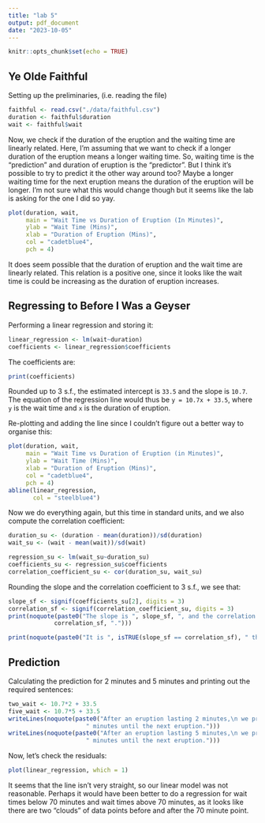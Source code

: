 ```yaml
---
title: "lab 5"
output: pdf_document
date: "2023-10-05"
---
```


```r
knitr::opts_chunk$set(echo = TRUE)
```

## Ye Olde Faithful 

Setting up the preliminaries, (i.e. reading the file)
```r
faithful <- read.csv("./data/faithful.csv")
duration <- faithful$duration
wait <- faithful$wait 
```

Now, we check if the duration of the eruption and the waiting time are linearly related. Here, I'm assuming that we want to check if a longer duration of the eruption means a longer waiting time. So, waiting time is the "prediction" and duration of eruption is the "predictor". But I think it's possible to try to predict it the other way around too? Maybe a longer waiting time for the next eruption means the duration of the eruption will be longer. I'm not sure what this would change though but it seems like the lab is asking for the one I did so yay. 


```r
plot(duration, wait,
     main = "Wait Time vs Duration of Eruption (In Minutes)",
     ylab = "Wait Time (Mins)",
     xlab = "Duration of Eruption (Mins)",
     col = "cadetblue4",
     pch = 4)
```

It does seem possible that the duration of eruption and the wait time are linearly related. This relation is a positive one, since it looks like the wait time is could be increasing as the duration of eruption increases.



## Regressing to Before I Was a Geyser

Performing a linear regression and storing it:

```r
linear_regression <- lm(wait~duration)
coefficients <- linear_regression$coefficients
```

The coefficients are: 
```r
print(coefficients)
```

Rounded up to 3 s.f., the estimated intercept is `33.5` and the slope is `10.7`. The equation of the regression line would thus be `y = 10.7x + 33.5`, where `y` is the wait time and `x` is the duration of eruption. 

Re-plotting and adding the line since I couldn't figure out a better way to organise this: 

```r
plot(duration, wait,
     main = "Wait Time vs Duration of Eruption (in Minutes)",
     ylab = "Wait Time (Mins)",
     xlab = "Duration of Eruption (Mins)",
     col = "cadetblue4",
     pch = 4)
abline(linear_regression, 
       col = "steelblue4")
```

Now we do everything again, but this time in standard units, and we also compute the correlation coefficient: 

```r
duration_su <- (duration - mean(duration))/sd(duration)
wait_su <- (wait - mean(wait))/sd(wait)

regression_su <- lm(wait_su~duration_su)
coefficients_su <- regression_su$coefficients
correlation_coefficient_su <- cor(duration_su, wait_su)
``` 

Rounding the slope and the correlation coefficient to 3 s.f., we see that: 

```r
slope_sf <- signif(coefficients_su[2], digits = 3)
correlation_sf <- signif(correlation_coefficient_su, digits = 3)
print(noquote(paste0("The slope is ", slope_sf, ", and the correlation coefficient is ",
             correlation_sf, ".")))

print(noquote(paste0("It is ", isTRUE(slope_sf == correlation_sf), " that the slope and the correlation coefficient are the same.")))
```

## Prediction 
Calculating the prediction for 2 minutes and 5 minutes and printing out the required sentences:
```r
two_wait <- 10.7*2 + 33.5
five_wait <- 10.7*5 + 33.5
writeLines(noquote(paste0("After an eruption lasting 2 minutes,\n we predict that you’ll wait ", two_wait, 
                      " minutes until the next eruption.")))
writeLines(noquote(paste0("After an eruption lasting 5 minutes,\n we predict that you’ll wait ", five_wait, 
                      " minutes until the next eruption.")))
```


Now, let's check the residuals: 

```r
plot(linear_regression, which = 1)
```

It seems that the line isn't very straight, so our linear model was not reasonable. Perhaps it would have been better to do a regression for wait times below 70 minutes and wait times above 70 minutes, as it looks like there are two "clouds" of data points before and after the 70 minute point. 